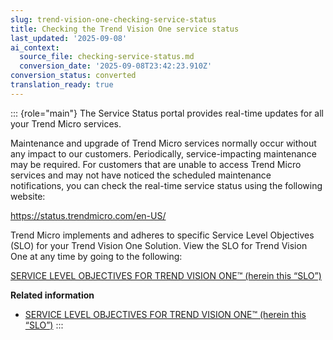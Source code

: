 ```yaml
---
slug: trend-vision-one-checking-service-status
title: Checking the Trend Vision One service status
last_updated: '2025-09-08'
ai_context:
  source_file: checking-service-status.md
  conversion_date: '2025-09-08T23:42:23.910Z'
conversion_status: converted
translation_ready: true
---
```


::: {role="main"}
The Service Status portal provides real-time updates for all your Trend Micro services.

Maintenance and upgrade of Trend Micro services normally occur without any impact to our customers. Periodically, service-impacting maintenance may be required. For customers that are unable to access Trend Micro services and may not have noticed the scheduled maintenance notifications, you can check the real-time service status using the following website:

<https://status.trendmicro.com/en-US/>

Trend Micro implements and adheres to specific Service Level Objectives (SLO) for your Trend Vision One Solution. View the SLO for Trend Vision One at any time by going to the following:

[SERVICE LEVEL OBJECTIVES FOR TREND VISION ONE™ (herein this “SLO”)](service-level-objectives.mdx)

**Related information**

- [SERVICE LEVEL OBJECTIVES FOR TREND VISION ONE™ (herein this “SLO”)](service-level-objectives.mdx)
:::
